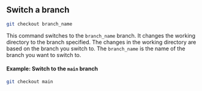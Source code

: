## Switch a branch
```sh
git checkout branch_name
```
This command switches to the `branch_name` branch. It changes the working directory to the branch specified. The changes in the working directory are based on the branch you switch to. The `branch_name` is the name of the branch you want to switch to.

#### Example: Switch to the `main` branch
```sh
git checkout main
```
